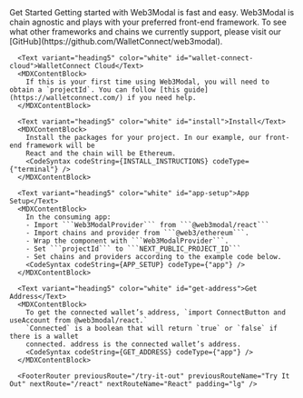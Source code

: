 

<MDXLayout>
  <MDXContentSection>
      <Text variant="heading4" color="white" id="get-started">Get Started</Text>
      <MDXContentBlock >
        Getting started with Web3Modal is fast and easy. Web3Modal is chain agnostic and plays with your preferred front-end framework.
        To see what other frameworks and chains we currently support, please visit our [GitHub](https://github.com/WalletConnect/web3modal).
      </MDXContentBlock>

      <Text variant="heading5" color="white" id="wallet-connect-cloud">WalletConnect Cloud</Text>
      <MDXContentBlock>
        If this is your first time using Web3Modal, you will need to obtain a `projectId`. You can follow [this guide](https://walletconnect.com/) if you need help.
      </MDXContentBlock>

      <Text variant="heading5" color="white" id="install">Install</Text>
      <MDXContentBlock>
        Install the packages for your project. In our example, our front-end framework will be
        React and the chain will be Ethereum.
        <CodeSyntax codeString={INSTALL_INSTRUCTIONS} codeType={"terminal"} />
      </MDXContentBlock>

      <Text variant="heading5" color="white" id="app-setup">App Setup</Text>
      <MDXContentBlock>
        In the consuming app:
        - Import ```Web3ModalProvider``` from ```@web3modal/react```
        - Import chains and provider from ```@web3/ethereum```.
        - Wrap the component with ```Web3ModalProvider```.
        - Set ```projectId``` to ```NEXT_PUBLIC_PROJECT_ID```
        - Set chains and providers according to the example code below.
        <CodeSyntax codeString={APP_SETUP} codeType={"app"} />
      </MDXContentBlock>

      <Text variant="heading5" color="white" id="get-address">Get Address</Text>
      <MDXContentBlock>
        To get the connected wallet’s address, `import ConnectButton and useAccount from @web3modal/react.`
        `Connected` is a boolean that will return `true` or `false` if there is a wallet
        connected. address is the connected wallet’s address.
        <CodeSyntax codeString={GET_ADDRESS} codeType={"app"} />
      </MDXContentBlock>

      <FooterRouter previousRoute="/try-it-out" previousRouteName="Try It Out" nextRoute="/react" nextRouteName="React" padding="lg" />

  </MDXContentSection>
  <MDXToCSection data={TOC_GET_STARTED}/>
</MDXLayout>
